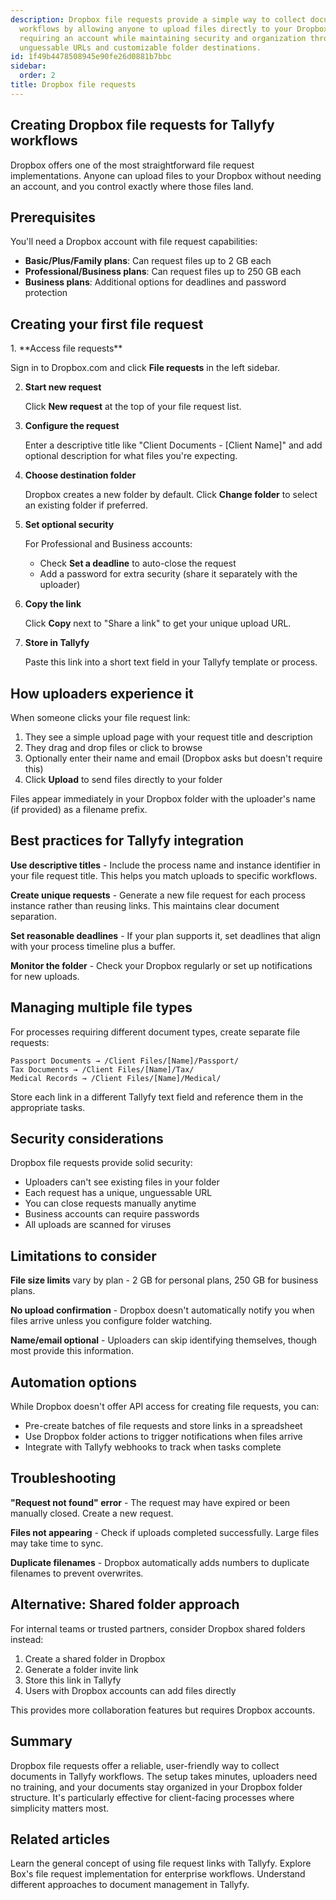 ```yaml
---
description: Dropbox file requests provide a simple way to collect documents for Tallyfy
  workflows by allowing anyone to upload files directly to your Dropbox folder without
  requiring an account while maintaining security and organization through unique
  unguessable URLs and customizable folder destinations.
id: 1f49b4478508945e90fe26d0881b7bbc
sidebar:
  order: 2
title: Dropbox file requests
---
```



## Creating Dropbox file requests for Tallyfy workflows

Dropbox offers one of the most straightforward file request implementations. Anyone can upload files to your Dropbox without needing an account, and you control exactly where those files land.

## Prerequisites

You'll need a Dropbox account with file request capabilities:
- **Basic/Plus/Family plans**: Can request files up to 2 GB each
- **Professional/Business plans**: Can request files up to 250 GB each
- **Business plans**: Additional options for deadlines and password protection

## Creating your first file request

<Steps>
1. **Access file requests**
   
   Sign in to Dropbox.com and click **File requests** in the left sidebar.

2. **Start new request**
   
   Click **New request** at the top of your file request list.

3. **Configure the request**
   
   Enter a descriptive title like "Client Documents - [Client Name]" and add optional description for what files you're expecting.

4. **Choose destination folder**
   
   Dropbox creates a new folder by default. Click **Change folder** to select an existing folder if preferred.

5. **Set optional security**
   
   For Professional and Business accounts:
   - Check **Set a deadline** to auto-close the request
   - Add a password for extra security (share it separately with the uploader)

6. **Copy the link**
   
   Click **Copy** next to "Share a link" to get your unique upload URL.

7. **Store in Tallyfy**
   
   Paste this link into a short text field in your Tallyfy template or process.
</Steps>

## How uploaders experience it

When someone clicks your file request link:

1. They see a simple upload page with your request title and description
2. They drag and drop files or click to browse
3. Optionally enter their name and email (Dropbox asks but doesn't require this)
4. Click **Upload** to send files directly to your folder

Files appear immediately in your Dropbox folder with the uploader's name (if provided) as a filename prefix.

## Best practices for Tallyfy integration

**Use descriptive titles** - Include the process name and instance identifier in your file request title. This helps you match uploads to specific workflows.

**Create unique requests** - Generate a new file request for each process instance rather than reusing links. This maintains clear document separation.

**Set reasonable deadlines** - If your plan supports it, set deadlines that align with your process timeline plus a buffer.

**Monitor the folder** - Check your Dropbox regularly or set up notifications for new uploads.

## Managing multiple file types

For processes requiring different document types, create separate file requests:

```
Passport Documents → /Client Files/[Name]/Passport/
Tax Documents → /Client Files/[Name]/Tax/
Medical Records → /Client Files/[Name]/Medical/
```

Store each link in a different Tallyfy text field and reference them in the appropriate tasks.

## Security considerations

Dropbox file requests provide solid security:

- Uploaders can't see existing files in your folder
- Each request has a unique, unguessable URL
- You can close requests manually anytime
- Business accounts can require passwords
- All uploads are scanned for viruses

## Limitations to consider

**File size limits** vary by plan - 2 GB for personal plans, 250 GB for business plans.

**No upload confirmation** - Dropbox doesn't automatically notify you when files arrive unless you configure folder watching.

**Name/email optional** - Uploaders can skip identifying themselves, though most provide this information.

## Automation options

While Dropbox doesn't offer API access for creating file requests, you can:

- Pre-create batches of file requests and store links in a spreadsheet
- Use Dropbox folder actions to trigger notifications when files arrive
- Integrate with Tallyfy webhooks to track when tasks complete

## Troubleshooting

**"Request not found" error** - The request may have expired or been manually closed. Create a new request.

**Files not appearing** - Check if uploads completed successfully. Large files may take time to sync.

**Duplicate filenames** - Dropbox automatically adds numbers to duplicate filenames to prevent overwrites.

## Alternative: Shared folder approach

For internal teams or trusted partners, consider Dropbox shared folders instead:

1. Create a shared folder in Dropbox
2. Generate a folder invite link
3. Store this link in Tallyfy
4. Users with Dropbox accounts can add files directly

This provides more collaboration features but requires Dropbox accounts.

## Summary

Dropbox file requests offer a reliable, user-friendly way to collect documents in Tallyfy workflows. The setup takes minutes, uploaders need no training, and your documents stay organized in your Dropbox folder structure. It's particularly effective for client-facing processes where simplicity matters most.

## Related articles
<CardGrid>
<LinkTitleCard header="<b>File request links > Overview</b>" href="/products/pro/integrations/document-management/file-request-links/" > Learn the general concept of using file request links with Tallyfy. </LinkTitleCard>
<LinkTitleCard header="<b>File request links > Box</b>" href="/products/pro/integrations/document-management/file-request-links/box/" > Explore Box's file request implementation for enterprise workflows. </LinkTitleCard>
<LinkTitleCard header="<b>Document management > Overview</b>" href="/products/pro/integrations/document-management/" > Understand different approaches to document management in Tallyfy. </LinkTitleCard>
</CardGrid>